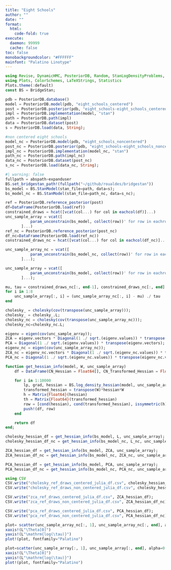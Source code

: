 ```yaml
---
title: "Eight Schools"
author: ""
date: ""
format:
  html:
    code-fold: true
execute: 
  daemon: 99999
  cache: false
toc: false
monobackgroundcolor: "#FFFFFF"
mainfont: "Palatino Linotype"
---
```


```julia
using Revise, DynamicHMC, PosteriorDB, Random, StanLogDensityProblems, JSON, BridgeStan, DataFrames, LinearAlgebra, StatsBase, Distributions
using Plots, ColorSchemes, LaTeXStrings, Statistics
Plots.theme(:default)
const BS = BridgeStan;
```

```julia
pdb = PosteriorDB.database()
model = PosteriorDB.model(pdb, "eight_schools_centered")
post = PosteriorDB.posterior(pdb, "eight_schools-eight_schools_centered")
impl = PosteriorDB.implementation(model, "stan")
path = PosteriorDB.path(impl)
data = PosteriorDB.dataset(post)
s = PosteriorDB.load(data, String);

#non centered eight schools
model_nc = PosteriorDB.model(pdb, "eight_schools_noncentered")
post_nc = PosteriorDB.posterior(pdb, "eight_schools-eight_schools_noncentered")
impl_nc = PosteriorDB.implementation(model_nc, "stan")
path_nc = PosteriorDB.path(impl_nc)
data_nc = PosteriorDB.dataset(post_nc)
s_nc = PosteriorDB.load(data_nc, String);
```

```julia
#| warning: false
fullpath = abspath∘expanduser
BS.set_bridgestan_path!(fullpath("~/github/roualdes/bridgestan"))
bs_model = BS.StanModel(stan_file=path, data=s);
bs_model_nc = BS.StanModel(stan_file=path_nc, data=s_nc);
```

```julia
ref = PosteriorDB.reference_posterior(post)
df=DataFrame(PosteriorDB.load(ref))
constrained_draws = hcat([vcat(col...) for col in eachcol(df)]...)
unc_sample_array = vcat([
           param_unconstrain(bs_model, collect(row))' for row in eachrow(constrained_draws)
       ]...)
ref_nc = PosteriorDB.reference_posterior(post_nc)
df_nc=DataFrame(PosteriorDB.load(ref_nc))
constrained_draws_nc = hcat([vcat(col...) for col in eachcol(df_nc)]...);

```

```julia

unc_sample_array_nc = vcat([
           param_unconstrain(bs_model_nc, collect(row))' for row in eachrow(constrained_draws_nc)
       ]...);

unc_sample_array = vcat([
           param_unconstrain(bs_model, collect(row))' for row in eachrow(constrained_draws)
       ]...);

mu, tau = constrained_draws_nc[:, end-1], constrained_draws_nc[:, end]
for i in 1:8
    unc_sample_array[:, i] = (unc_sample_array_nc[:, i] - mu) ./ tau
end

```



```julia
cholesky_ = cholesky(cov(transpose(unc_sample_array)));
cholesky_ = cholesky_.L;
cholesky_nc = cholesky(cov(transpose(unc_sample_array_nc)));
cholesky_nc=cholesky_nc.L;
```

```julia
eigenv = eigen(cov(unc_sample_array));
ZCA = eigenv.vectors * Diagonal(1 ./ sqrt.(eigenv.values)) * transpose(eigenv.vectors);
PCA = Diagonal(1 ./ sqrt.(eigenv.values)) * transpose(eigenv.vectors);
eigenv_nc = eigen(cov(unc_sample_array_nc));
ZCA_nc = eigenv_nc.vectors * Diagonal(1 ./ sqrt.(eigenv_nc.values)) * transpose(eigenv_nc.vectors);
PCA_nc = Diagonal(1 ./ sqrt.(eigenv_nc.values)) * transpose(eigenv_nc.vectors);
```

```julia
function get_hessian_info(model, W, unc_sample_array)
    df = DataFrame(CN_Hessian = Float64[], CN_Transformed_Hessian = Float64[], symmetric_hessian = Bool[], symmetric_transformed_hessian = Bool[], positive_definite_hessian = Bool[], positive_definite_transformed_hessian = Bool[])

    for i in 1:10000
        lp, grad, hessian = BS.log_density_hessian(model, unc_sample_array[i, :] );
        transformed_hessian = transpose(W)*hessian*W
        h = Matrix{Float64}(hessian)
        th = Matrix{Float64}(transformed_hessian)
        row = [cond(hessian), cond(transformed_hessian), issymmetric(h), issymmetric(-th), isposdef(-hessian), isposdef(-transformed_hessian)]
        push!(df, row)
    end

    return df
end;
```
  
```julia
cholesky_hessian_df = get_hessian_info(bs_model, L, unc_sample_array);
cholesky_hessian_df_nc = get_hessian_info(bs_model_nc, L_nc, unc_sample_array_nc);
```

```julia
ZCA_hessian_df = get_hessian_info(bs_model, ZCA, unc_sample_array);
ZCA_hessian_df_nc = get_hessian_info(bs_model_nc, ZCA_nc, unc_sample_array_nc);
```

```julia
PCA_hessian_df = get_hessian_info(bs_model, PCA, unc_sample_array);
PCA_hessian_df_nc = get_hessian_info(bs_model_nc, PCA_nc, unc_sample_array_nc);
```

```julia
using CSV
CSV.write("cholesky_ref_draws_centered_julia_df.csv", cholesky_hessian_df);
CSV.write("cholesky_ref_draws_non_centered_julia_df.csv", cholesky_hessian_df_nc);

CSV.write("zca_ref_draws_centered_julia_df.csv", ZCA_hessian_df);
CSV.write("zca_ref_draws_non_centered_julia_df.csv", ZCA_hessian_df_nc);

CSV.write("pca_ref_draws_centered_julia_df.csv", PCA_hessian_df);
CSV.write("pca_ref_draws_non_centered_julia_df.csv", PCA_hessian_df_nc);
```


```julia
plot= scatter(unc_sample_array_nc[:, 1], unc_sample_array_nc[:, end], alpha=0.1, label="Non Centered")
xaxis!(L"\Theta[0]")
yaxis!(L"\mathrm{log(\tau)}")
plot!(plot, fontfamily="Palatino")
```

```julia
plot=scatter(unc_sample_array[:, 1], unc_sample_array[:, end], alpha=0.1, label="Centered")
xaxis!(L"\Theta[0]")
yaxis!(L"\mathrm{log(\tau)}")
plot!(plot, fontfamily="Palatino")
```
